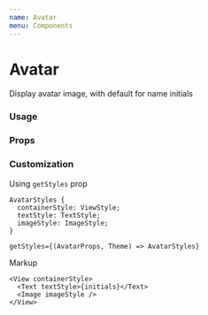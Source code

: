 ```yaml
---
name: Avatar
menu: Components
---
```



# Avatar

Display avatar image, with default for name initials

### Usage

<Playground>
  <Avatar
    source={{ uri: 'https://picsum.photos/200/200', width: 200, height: 200 }}
    // Fallbacks to name if source is not provided
    name="Bill Gates"
    size="large"
  />
</Playground>

### Props

<Props of={Avatar} />

### Customization

Using `getStyles` prop

```tsx
AvatarStyles {
  containerStyle: ViewStyle;
  textStyle: TextStyle;
  imageStyle: ImageStyle;
}

getStyles={(AvatarProps, Theme) => AvatarStyles}
```

Markup

```tsx
<View containerStyle>
  <Text textStyle>{initials}</Text>
  <Image imageStyle />
</View>
```
